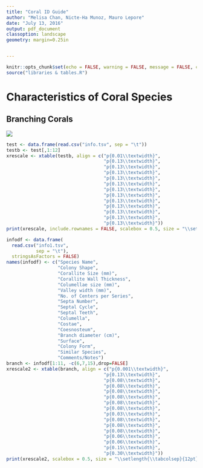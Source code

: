 ```yaml
---
title: "Coral ID Guide"
author: "Melisa Chan, Nicte-Ha Munoz, Mauro Lepore"
date: "July 13, 2016"
output: pdf_document
classoption: landscape
geometry: margin=0.25in


---
```



```r
knitr::opts_chunk$set(echo = FALSE, warning = FALSE, message = FALSE, cache = FALSE, results='asis')
source("libraries & tables.R")

```

# Characteristics of Coral Species

## Branching Corals

![](branching.jpg)

```r
test <- data.frame(read.csv("info.tsv", sep = "\t"))
testb <- test[,1:12]
xrescale <- xtable(testb, align = c("p{0.01\\textwidth}",
                                    "p{0.13\\textwidth}",
                                    "p{0.13\\textwidth}",
                                    "p{0.13\\textwidth}",
                                    "p{0.13\\textwidth}",
                                    "p{0.13\\textwidth}",
                                    "p{0.13\\textwidth}",
                                    "p{0.13\\textwidth}",
                                    "p{0.13\\textwidth}",
                                    "p{0.13\\textwidth}",
                                    "p{0.13\\textwidth}",
                                    "p{0.13\\textwidth}",
                                    "p{0.13\\textwidth}"))
print(xrescale, include.rownames = FALSE, scalebox = 0.5, size = "\\setlength{\\tabcolsep}{12pt}")

```

```r

infodf <- data.frame(
  read.csv("info1.tsv", 
           sep = "\t"), 
  stringsAsFactors = FALSE)
names(infodf) <- c("Species Name", 
                   "Colony Shape", 
                   "Corallite Size (mm)", 
                   "Corallite Wall Thickness", 
                   "Columellae size (mm)", 
                   "Valley width (mm)", 
                   "No. of Centers per Series", 
                   "Septa Number", 
                   "Septal Cycle", 
                   "Septal Teeth", 
                   "Columella",
                   "Costae", 
                   "Coesnosteum",
                   "Branch diameter (cm)",
                   "Surface",
                   "Colony Form",
                   "Similar Species",
                   "Comments/Notes")
branch <- infodf[1:11, -c(6,7,15),drop=FALSE]
xrescale2 <- xtable(branch, align = c("p{0.001\\textwidth}",
                                    "p{0.13\\textwidth}",
                                    "p{0.08\\textwidth}",
                                    "p{0.08\\textwidth}",
                                    "p{0.08\\textwidth}",
                                    "p{0.08\\textwidth}",
                                    "p{0.08\\textwidth}",
                                    "p{0.08\\textwidth}",
                                    "p{0.03\\textwidth}",
                                    "p{0.08\\textwidth}",
                                    "p{0.08\\textwidth}",
                                    "p{0.08\\textwidth}",
                                    "p{0.06\\textwidth}",
                                    "p{0.06\\textwidth}",
                                    "p{0.15\\textwidth}",
                                    "p{0.30\\textwidth}"))
print(xrescale2, scalebox = 0.5, size = "\\setlength{\\tabcolsep}{12pt}")

```


